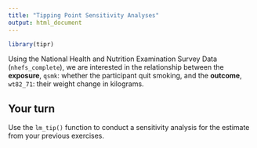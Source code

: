```yaml
---
title: "Tipping Point Sensitivity Analyses"
output: html_document
---
```



```r
library(tipr)
```

Using the National Health and Nutrition Examination Survey Data (`nhefs_complete`), we are interested in the relationship between the **exposure**, `qsmk`: whether the participant quit smoking, and the **outcome**, `wt82_71`: their weight change in kilograms.

## Your turn

Use the `lm_tip()` function to conduct a sensitivity analysis for the estimate from your previous exercises.

```r

```

